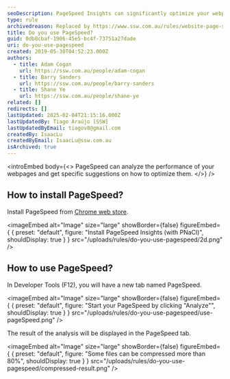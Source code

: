 ```yaml
---
seoDescription: PageSpeed Insights can significantly optimize your webpages' performance with actionable suggestions.
type: rule
archivedreason: Replaced by https://www.ssw.com.au/rules/website-page-speed (using Google's standard page instead of a browser add-on)
title: Do you use PageSpeed?
guid: 0db8cbaf-1906-45e5-bc4f-73751a27dade
uri: do-you-use-pagespeed
created: 2019-05-30T04:52:23.000Z
authors:
  - title: Adam Cogan
    url: https://ssw.com.au/people/adam-cogan
  - title: Barry Sanders
    url: https://ssw.com.au/people/barry-sanders
  - title: Shane Ye
    url: https://ssw.com.au/people/shane-ye
related: []
redirects: []
lastUpdated: 2025-02-04T21:15:16.000Z
lastUpdatedBy: Tiago Araújo [SSW]
lastUpdatedByEmail: tiagov8@gmail.com
createdBy: IsaacLu
createdByEmail: IsaacLu@ssw.com.au
isArchived: true
---
```


<introEmbed
  body={<>
PageSpeed can analyze the performance of your webpages and get specific suggestions on how to optimize them.
  </>}
/>
## How to install PageSpeed?

Install PageSpeed from [Chrome web store](https://chrome.google.com/webstore/detail/pagespeed-insights-with-p/lanlbpjbalfkflkhegagflkgcfklnbnh?hl=en-GB).


<imageEmbed
  alt="Image"
  size="large"
  showBorder={false}
  figureEmbed={ {
    preset: "default",
    figure: "Install PageSpeed Insights (with PNaCl)",
    shouldDisplay: true
  } }
  src="/uploads/rules/do-you-use-pagespeed/2d.png"
/>

## How to use PageSpeed?

In Developer Tools (F12), you will have a new tab named PageSpeed.


<imageEmbed
  alt="Image"
  size="large"
  showBorder={false}
  figureEmbed={ {
    preset: "default",
    figure: "Start your PageSpeed by clicking \"Analyze\"",
    shouldDisplay: true
  } }
  src="/uploads/rules/do-you-use-pagespeed/use-pageSpeed.png"
/>

The result of the analysis will be displayed in the PageSpeed tab.


<imageEmbed
  alt="Image"
  size="large"
  showBorder={false}
  figureEmbed={ {
    preset: "default",
    figure: "Some files can be compressed more than 80%",
    shouldDisplay: true
  } }
  src="/uploads/rules/do-you-use-pagespeed/compressed-result.png"
/>
